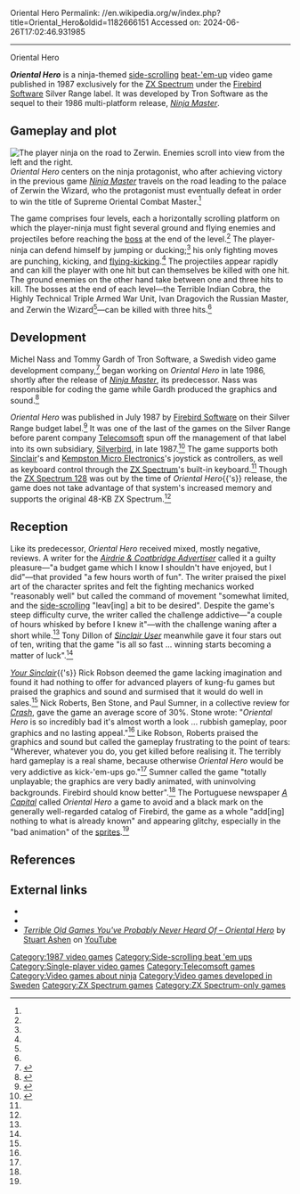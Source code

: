 Oriental Hero
Permalink: //en.wikipedia.org/w/index.php?title=Oriental_Hero&oldid=1182666151
Accessed on: 2024-06-26T17:02:46.931985



------
Oriental Hero
{{short description|1987 video game}}
{{Distinguish|Oriental Heroes}}
{{Infobox video game
| title = Oriental Hero
| image = Oriental Hero.jpg
| caption = 
| released = {{start date|1987|07}}
| designer = {{ubl|Michel Nass|Tommy Gardh}}
| artist = Michel Nass
| composer = Michel Nass
| programmer = Tommy Gardh
| publisher = [[Firebird Software]]
| developer = Tron Software
| platforms = [[ZX Spectrum]]
| genre = [[Beat 'em up]]
}}

'''''Oriental Hero''''' is a ninja-themed [[side-scrolling]] [[beat 'em up|beat-'em-up]] video game published in 1987 exclusively for the [[ZX Spectrum]] under the [[Firebird Software]] Silver Range label. It was developed by Tron Software as the sequel to their 1986 multi-platform release, ''[[Ninja Master]]''.

==Gameplay and plot==
[[File:Oriental Hero screenshot.png|thumb|left|The player ninja on the road to Zerwin. Enemies scroll into view from the left and the right.<ref name=yoursinclair />]]
''Oriental Hero'' centers on the ninja protagonist, who after achieving victory in the previous game ''[[Ninja Master]]'' travels on the road leading to the palace of Zerwin the Wizard, who the protagonist must eventually defeat in order to win the title of Supreme Oriental Combat Master.<ref name=crash />

The game comprises four levels, each a horizontally scrolling platform on which the player-ninja must fight several ground and flying enemies and projectiles before reaching the [[Boss (video games)|boss]] at the end of the level.<ref name=crash /> The player-ninja can defend himself by jumping or ducking;<ref name=crash /> his only fighting moves are punching, kicking, and [[Flying kick|flying-kicking]].<ref name=yoursinclair /> The projectiles appear rapidly and can kill the player with one hit but can themselves be killed with one hit. The ground enemies on the other hand take between one and three hits to kill. The bosses at the end of each level—the Terrible Indian Cobra, the Highly Technical Triple Armed War Unit, Ivan Dragovich the Russian Master, and Zerwin the Wizard<ref name=crash />—can be killed with three hits.<ref name=sinclairuser />

==Development==
Michel Nass and Tommy Gardh of Tron Software, a Swedish video game development company,<ref name=nm>{{cite book | author=Tron Swedish Software | date=1986 | url= | title=Ninja Master | publisher=Firebird Software | at=Copyright screen}}</ref> began working on ''Oriental Hero'' in late 1986, shortly after the release of ''[[Ninja Master]]'', its predecessor. Nass was responsible for coding the game while Gardh produced the graphics and sound.<ref name=oh>{{cite book | last=Nass | first=Michel | author2=Tommy Gardh | date=1987 | url= | title=Oriental Hero | publisher=Firebird Software | at=Copyright screen}}</ref>

''Oriental Hero'' was published in July 1987 by [[Firebird Software]] on their Silver Range budget label.<ref>{{cite journal | last=Staff writer | date=31 July 1987 | url=https://spectrumcomputing.co.uk/page.php?issue_id=2969&page=45 | pages=41, 43, 45 | title=New Releases | journal=Popular Computing Weekly | publisher=Sunshine Publications | volume=6 | number=30 | via=Spectrum Computing}}</ref> It was one of the last of the games on the Silver Range before parent company [[Telecomsoft]] spun off the management of that label into its own subsidiary, [[Silverbird Software|Silverbird]], in late 1987.<ref>{{cite journal | last=Hewison | first=Richard | date=May 2004 | url=https://archive.org/details/RetroGamer_No1-No11/Retro%20Gamer%20%E2%84%9604/page/n46/ | title=Memories of Telecomsoft | journal=Retro Gamer | publisher=Future plc | volume= | issue=4 | pages=43–49 | via=the Internet Archive}}</ref> The game supports both [[Sinclair Research|Sinclair]]'s and [[Kempston Micro Electronics]]'s joystick as controllers, as well as keyboard control through the [[ZX Spectrum]]'s built-in keyboard.<ref name=crash /> Though the [[ZX Spectrum 128]] was out by the time of ''Oriental Hero''{{'s}} release, the game does not take advantage of that system's increased memory and supports the original 48-KB ZX Spectrum.<ref name=sinclairuser />

==Reception==
{{Video game reviews
| rev1=''[[Crash (magazine)|Crash]]''
| rev1Score=30% {{small|(average of 3 reviews)}}<ref name=crash />
| rev2=''[[Sinclair User]]''
| rev2Score={{rating|4|10}}<ref name=sinclairuser />
| rev3=''[[Your Sinclair]]''
| rev3Score={{rating|6|10}}<ref name=yoursinclair />
}}
Like its predecessor, ''Oriental Hero'' received mixed, mostly negative, reviews. A writer for the ''[[Airdrie & Coatbridge Advertiser]]'' called it a guilty pleasure—"a budget game which I know I shouldn't have enjoyed, but I did"—that provided "a few hours worth of fun". The writer praised the pixel art of the character sprites and felt the fighting mechanics worked "reasonably well" but called the command of movement "somewhat limited, and the [[Side-scrolling video game|side-scrolling]] "leav[ing] a bit to be desired". Despite the game's steep difficulty curve, the writer called the challenge addictive—"a couple of hours whisked by before I knew it"—with the challenge waning after a short while.<ref name=aca /> Tony Dillon of ''[[Sinclair User]]'' meanwhile gave it four stars out of ten, writing that the game "is all so fast ... winning starts becoming a matter of luck".<ref name=sinclairuser />

''[[Your Sinclair]]''{{'s}} Rick Robson deemed the game lacking imagination and found it had nothing to offer for advanced players of kung-fu games but praised the graphics and sound and surmised that it would do well in sales.<ref name=yoursinclair /> Nick Roberts, Ben Stone, and Paul Sumner, in a collective review for ''[[Crash (magazine)|Crash]]'', gave the game an average score of 30%. Stone wrote: "''Oriental Hero'' is so incredibly bad it's almost worth a look ... rubbish gameplay, poor graphics and no lasting appeal."<ref name=crash /> Like Robson, Roberts praised the graphics and sound but called the gameplay frustrating to the point of tears: "Wherever, whatever you do, you get killed before realising it. The terribly hard gameplay is a real shame, because otherwise ''Oriental Hero'' would be very addictive as kick-'em-ups go."<ref name=crash /> Sumner called the game "totally unplayable; the graphics are very badly animated, with uninvolving backgrounds. Firebird should know better".<ref name=crash /> The Portuguese newspaper ''[[A Capital]]'' called ''Oriental Hero'' a game to avoid and a black mark on the generally well-regarded catalog of Firebird, the game as a whole "add[ing] nothing to what is already known" and appearing glitchy, especially in the "bad animation" of the [[Sprite (computer graphics)|sprites]].<ref name=acapital />

==References==
{{reflist|colwidth=30em|refs=
<ref name=aca>{{cite journal | last= | first= | date=7 August 1987 | url=https://www.newspapers.com/clip/116128401/the-world-of-computers/ | title=The World of Computers | journal=Airdrie & Coatbridge Advertiser | volume= | issue= | page=25 | via=Newspapers.com}}</ref>
<ref name=yoursinclair>{{cite journal | last=Robson | first=Rick | date=October 1987 | url=https://archive.org/details/Your_Sinclair_022/page/74/ | title=''Oriental Hero'' | journal=Your Sinclair | publisher=Dennis Publishing | issue=22 | page=74 | via=the Internet Archive}}</ref>
<ref name=sinclairuser>{{cite journal | last=Dillon | first=Tony | date=September 1987 | url=https://archive.org/details/sinclair-user-magazine-066/page/n27/ | title=Twilight Zone | journal=Sinclair User | publisher=EMAP | issue=66 | page=25 | via=the Internet Archive}}</ref>
<ref name=crash>{{cite journal | last1=Stone | first1=Ben | author2=Nick Roberts | author3=Paul Sumner | date=September 1987 | url=https://archive.org/details/crash-magazine-44/page/n17/ | title=''Oriental Hero'' | journal=Crash | publisher=Newsfield Publications | issue=44 | page=18 | via=the Internet Archive}}</ref>
<ref name=acapital>{{cite journal | last=Staff writer | date=9 October 1987 | url=https://archive.org/details/a-capital-videojogos/A_Capital_1987.10.09/ | title=Artes Marciais Falhadas | trans-title=Failed Martial Arts | journal=A Capital | language=Portuguese | page=55 | via=the Internet Archive}}</ref>
}}

==External links==
* {{Internet Archive game|zx_Oriental_Hero_1987_Firebird_Software}}
* {{MobyGames|/oriental-hero}}
* [https://www.youtube.com/watch?v=jnrDI_Bn3rA ''Terrible Old Games You've Probably Never Heard Of&nbsp;– Oriental Hero''] by [[Stuart Ashen]] on [[YouTube]]

[[Category:1987 video games]]
[[Category:Side-scrolling beat 'em ups]]
[[Category:Single-player video games]]
[[Category:Telecomsoft games]]
[[Category:Video games about ninja]]
[[Category:Video games developed in Sweden]]
[[Category:ZX Spectrum games]]
[[Category:ZX Spectrum-only games]]